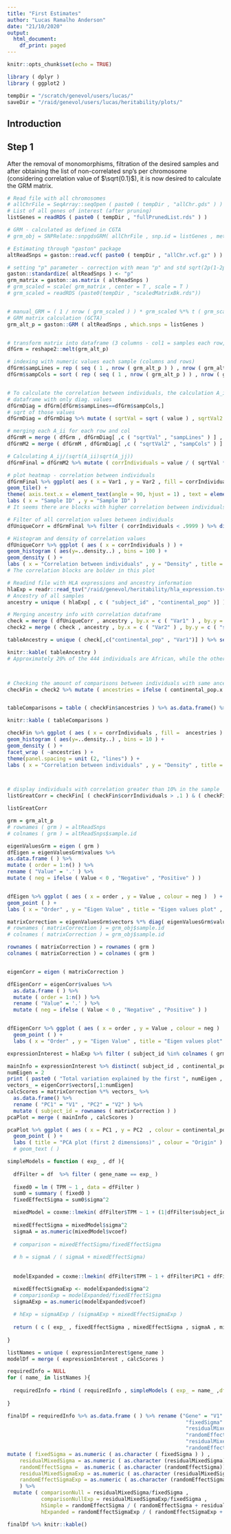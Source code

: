 ```yaml
---
title: "First Estimates"
author: "Lucas Ramalho Anderson"
date: "21/10/2020"
output:
  html_document:
    df_print: paged
---
```


```r
knitr::opts_chunk$set(echo = TRUE)
```

```r
library ( dplyr )
library ( ggplot2 )

tempDir = "/scratch/genevol/users/lucas/"
saveDir = "/raid/genevol/users/lucas/heritability/plots/"
```
## Introduction


## Step 1

After the removal of monomorphisms, filtration of the desired samples and after obtaining the list of non-correlated snp's per chromosome (considering correlation value of $\sqrt{0.1}$), it is now desired to calculate the GRM matrix.
```r
# Read file with all chromosomes
# allChrFile = SeqArray::seqOpen ( paste0 ( tempDir , "allChr.gds" ) )
# List of all genes of interest (after pruning)
listGenes = readRDS ( paste0 ( tempDir , "fullPrunedList.rds" ) )

# GRM - calculated as defined in CGTA
# grm_obj = SNPRelate::snpgdsGRM( allChrFile , snp.id = listGenes , method = "GCTA")

# Estimating through "gaston" package
altReadSnps = gaston::read.vcf( paste0 ( tempDir , "allChr.vcf.gz" ) )

# setting "p" parameter - correction with mean "p" and std sqrt(2p(1-2p))
gaston::standardize( altReadSnps ) <- "p"
grm_matrix = gaston::as.matrix ( altReadSnps )
# grm_scaled = scale( grm_matrix , center = T , scale = T )
# grm_scaled = readRDS (paste0(tempDir , "scaledMatrixBk.rds"))


# manual_GRM = ( 1 / nrow ( grm_scaled ) ) * grm_scaled %*% t ( grm_scaled )
# GRM matrix calculation (GCTA)
grm_alt_p = gaston::GRM ( altReadSnps , which.snps = listGenes )


# transform matrix into dataframe (3 columns - col1 = samples each row, col2 = samples each column ,  col3 = values for each pair)
dfGrm = reshape2::melt(grm_alt_p)

# indexing with numeric values each sample (columns and rows)
dfGrm$sampLines = rep ( seq ( 1 , nrow ( grm_alt_p ) ) , nrow ( grm_alt_p ) ) 
dfGrm$sampCols = sort ( rep ( seq ( 1 , nrow ( grm_alt_p ) ) , nrow ( grm_alt_p ) ) )


# To calculate the correlation between individuals, the calculation A_ij/sqrt(A_ii)sqrt(A_jj) will be done
# dataframe with only diag. values
dfGrmDiag = dfGrm[dfGrm$sampLines==dfGrm$sampCols,]
# sqrt of those values
dfGrmDiag = dfGrmDiag %>% mutate ( sqrtVal = sqrt ( value ) , sqrtVal2 = sqrt ( value ) )

# merging each A_ii for each row and col
dfGrmM = merge ( dfGrm , dfGrmDiag[ ,c ( "sqrtVal" , "sampLines" ) ] , on = c ( "sampLines" ) )
dfGrmM2 = merge ( dfGrmM , dfGrmDiag[ ,c ( "sqrtVal2" , "sampCols" ) ] , on = c ( "sampCols" ) )

# Calculating A_ij/(sqrt(A_ii)sqrt(A_jj))
dfGrmFinal = dfGrmM2 %>% mutate ( corrIndividuals = value / ( sqrtVal * sqrtVal2 ) ) %>% arrange ( Var1 , Var2 )

# plot heatmap - correlation between individuals
dfGrmFinal %>% ggplot( aes ( x = Var1 , y = Var2 , fill = corrIndividuals ) ) + 
geom_tile() +
theme( axis.text.x = element_text(angle = 90, hjust = 1) , text = element_text (size = 5) ) +
labs ( x = "Sample ID" , y = "Sample ID" )
# It seems there are blocks with higher correlation between individuals between the samples

# Filter of all correlation values between individuals
dfUniqueCorr = dfGrmFinal %>% filter ( corrIndividuals < .9999 ) %>% distinct ( corrIndividuals , .keep_all = TRUE)

# Histogram and density of correlation values
dfUniqueCorr %>% ggplot ( aes ( x = corrIndividuals ) ) +
geom_histogram ( aes(y=..density..) , bins = 100 ) +
geom_density ( ) +
labs ( x = "Correlation between individuals" , y = "Density" , title = "Histogram of correlation between distinct individuals" )
# The correlation blocks are bolder in this plot 

# Readind file with HLA expressions and ancestry information
hlaExp = readr::read_tsv("/raid/genevol/heritability/hla_expression.tsv")
# Ancestry of all samples
ancestry = unique ( hlaExp[ , c ( "subject_id" , "continental_pop" )] )

# Merging ancestry info with correlation dataframe
check = merge ( dfUniqueCorr , ancestry , by.x = c ( "Var1" ) , by.y = c ( "subject_id" ) )
check2 = merge ( check , ancestry , by.x = c ( "Var2" ) , by.y = c ( "subject_id" ) )

tableAncestry = unique ( check[,c("continental_pop" , "Var1")] ) %>% select ( continental_pop ) %>% table() %>% as.data.frame ( ) %>%  mutate ( relFreq = paste0 ( 100 * round ( Freq / sum ( Freq ) , 4 ) , "%") ) %>% rename ( "Ancestry" = "." )

knitr::kable( tableAncestry )
# Approximately 20% of the 444 individuals are African, while the other 80% are European



# Checking the amount of comparisons between individuals with same ancestry and different ones
checkFin = check2 %>% mutate ( ancestries = ifelse ( continental_pop.x == continental_pop.y , continental_pop.x , "Diff" ) )


tableComparisons = table ( checkFin$ancestries ) %>% as.data.frame() %>% mutate ( freqRel = Freq/ sum ( Freq ) ) %>% rename ( "Ancestry" = "Var1" , "NumComparisons" = "Freq" )

knitr::kable ( tableComparisons )

checkFin %>% ggplot ( aes ( x = corrIndividuals , fill =  ancestries ) ) +
geom_histogram ( aes(y=..density..) , bins = 10 ) +
geom_density ( ) +
facet_wrap ( ~ancestries ) +
theme(panel.spacing = unit (2, "lines") ) +
labs ( x = "Correlation between individuals" , y = "Density" , title = "Histogram of correlation between distinct individuals" )



# display individuals with correlation greater than 10% in the sample
listGreatCorr = checkFin[ ( checkFin$corrIndividuals > .1 ) & ( checkFin$corrIndividuals < .999 ) , ] %>% distinct( corrIndividuals , .keep_all = TRUE)

listGreatCorr
```

```r
grm = grm_alt_p
# rownames ( grm ) = altReadSnps
# colnames ( grm ) = altReadSnps$sample.id

eigenValuesGrm = eigen ( grm )
dfEigen = eigenValuesGrm$values %>% 
as.data.frame ( ) %>% 
mutate ( order = 1:n() ) %>%  
rename ( "Value" = '.' ) %>%  
mutate ( neg = ifelse ( Value < 0 , "Negative" , "Positive" ) )


dfEigen %>% ggplot ( aes ( x = order , y = Value , colour = neg )  ) + 
geom_point ( ) +
labs ( x = "Order" , y = "Eigen Value" , title = "Eigen values plot" , colour = "Sign" )

matrixCorrection = eigenValuesGrm$vectors %*% diag( eigenValuesGrm$values + abs ( min ( eigenValuesGrm$values ) ) ) %*% t ( eigenValuesGrm$vectors )
# rownames ( matrixCorrection ) = grm_obj$sample.id
# colnames ( matrixCorrection ) = grm_obj$sample.id

rownames ( matrixCorrection ) = rownames ( grm )
colnames ( matrixCorrection ) = colnames ( grm )


eigenCorr = eigen ( matrixCorrection )

dfEigenCorr = eigenCorr$values %>% 
  as.data.frame ( ) %>% 
  mutate ( order = 1:n() ) %>%  
  rename ( "Value" = '.' ) %>%  
  mutate ( neg = ifelse ( Value < 0 , "Negative" , "Positive" ) )


dfEigenCorr %>% ggplot ( aes ( x = order , y = Value , colour = neg )  ) + 
  geom_point ( ) +
  labs ( x = "Order" , y = "Eigen Value" , title = "Eigen values plot" , colour = "Sign" )

```

```r
expressionInterest = hlaExp %>% filter ( subject_id %in% colnames ( grm ) )

mainInfo = expressionInterest %>% distinct( subject_id , continental_pop ,population )
numEigen = 2
print ( paste0 ( "Total variation explained by the first ", numEigen , " eigen values: " , 100*round ( sum ( eigenCorr$values[1:numEigen] )/ sum ( eigenCorr$values ) , 4 ) , "%" ) )
vectors_ = eigenCorr$vectors[,1:numEigen]
calcScores = matrixCorrection %*% vectors_ %>% 
  as.data.frame() %>% 
  rename ( "PC1" = "V1" , "PC2" = "V2" ) %>% 
  mutate ( subject_id = rownames ( matrixCorrection ) )
pcaPlot = merge ( mainInfo , calcScores )

pcaPlot %>% ggplot ( aes ( x = PC1 , y = PC2  , colour = continental_pop ) ) +
  geom_point ( ) +
  labs ( title = "PCA plot (first 2 dimensions)" , colour = "Origin" )
  # geom_text ( )

```


```r
simpleModels = function ( exp_ , df ){
  
  dfFilter = df  %>% filter ( gene_name == exp_ )
  
  fixed0 = lm ( TPM ~ 1 , data = dfFilter )
  sum0 = summary ( fixed0 )
  fixedEffectSigma = sum0$sigma^2

  mixedModel = coxme::lmekin( dfFilter$TPM ~ 1 + (1|dfFilter$subject_id) , data=dfFilter, varlist=list(matrixCorrection), vinit=2)
  
  mixedEffectSigma = mixedModel$sigma^2
  sigmaA = as.numeric(mixedModel$vcoef)
  
  # comparison = mixedEffectSigma/fixedEffectSigma
  
  # h = sigmaA / ( sigmaA + mixedEffectSigma)
  
  
  modelExpanded = coxme::lmekin( dfFilter$TPM ~ 1 + dfFilter$PC1 + dfFilter$PC2 + (1|dfFilter$subject_id), data=dfFilter, varlist=list(matrixCorrection), vinit=2)

  mixedEffectSigmaExp <- modelExpanded$sigma^2
  # comparisonExp = modelExpanded/fixedEffectSigma
  sigmaAExp = as.numeric(modelExpanded$vcoef)
  
  # hExp = sigmaAExp / (sigmaAExp + mixedEffectSigmaExp )
  
  return ( c ( exp_ , fixedEffectSigma , mixedEffectSigma , sigmaA , mixedEffectSigmaExp , sigmaAExp ) )
  
}

listNames = unique ( expressionInterest$gene_name )
modelDf = merge ( expressionInterest , calcScores )

requiredInfo = NULL
for ( name_ in listNames ){
  
  requiredInfo = rbind ( requiredInfo , simpleModels ( exp_ = name_ ,df = modelDf ) )
  
}

finalDf = requiredInfo %>% as.data.frame ( ) %>% rename ("Gene" = "V1" , 
                                                          "fixedSigma" = "V2" ,
                                                          "residualMixedSigma" = "V3" , 
                                                          "randomEffectSigma" = "V4",
                                                          "residualMixedSigmaExp" = "V5" ,
                                                          "randomEffectSigmaExp" = "V6") %>%
mutate ( fixedSigma = as.numeric ( as.character ( fixedSigma ) ) ,
	residualMixedSigma = as.numeric ( as.character (residualMixedSigma)) ,
	randomEffectSigma =  as.numeric ( as.character (randomEffectSigma)) ,
	residualMixedSigmaExp = as.numeric ( as.character (residualMixedSigmaExp)),
	randomEffectSigmaExp = as.numeric ( as.character (randomEffectSigmaExp))
	) %>%
  mutate ( comparisonNull = residualMixedSigma/fixedSigma , 
           comparisonNullExp = residualMixedSigmaExp/fixedSigma ,
           hSimple = randomEffectSigma / ( randomEffectSigma + residualMixedSigma ) ,
           hExpanded = randomEffectSigmaExp / ( randomEffectSigmaExp + residualMixedSigmaExp ))

finalDf %>% knitr::kable()
```
